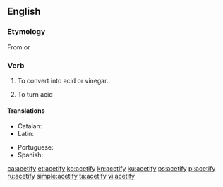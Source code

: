 ==English==

===Etymology===
From {{etyl|la|en}} {{m|la|acetum||vinegar}} {{suffix||fy|lang=en}} or {{back-form|acetification|lang=en}}

===Verb===
{{en-verb|acetif|ies}}

# {{label|en|transitive}} To convert into acid or vinegar.
# {{label|en|intransitive}} To turn acid

====Translations====
{{trans-top|convert into acid or vinegar}}
* Catalan: {{t+|ca|acetificar}}
* Latin: {{t-needed|la}}
{{trans-mid}}
* Portuguese: {{t+|pt|acetificar}}
* Spanish: {{t+|es|acetificar}}
{{trans-bottom}}

{{trans-top|turn acid}}
{{trans-mid}}
{{trans-bottom}}

[[ca:acetify]]
[[et:acetify]]
[[ko:acetify]]
[[kn:acetify]]
[[ku:acetify]]
[[ps:acetify]]
[[pl:acetify]]
[[ru:acetify]]
[[simple:acetify]]
[[ta:acetify]]
[[vi:acetify]]
